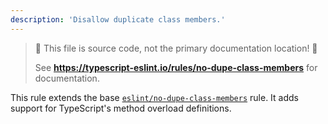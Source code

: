 ```yaml
---
description: 'Disallow duplicate class members.'
---
```



> 🛑 This file is source code, not the primary documentation location! 🛑
>
> See **https://typescript-eslint.io/rules/no-dupe-class-members** for documentation.


<TypeScriptOverlap />

This rule extends the base [`eslint/no-dupe-class-members`](https://eslint.org/docs/rules/no-dupe-class-members) rule.
It adds support for TypeScript's method overload definitions.
